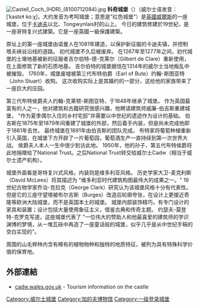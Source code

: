 
[[File:Castell_Coch_(HDR)_(8100712084).jpg|thumb]]
'''科奇城堡'''（{{lang-en|Castell Coch}}）（威尔士语发音：[ˈkastɛɬ koːχ]，大约发音为考呵城堡；意思是"红色城堡"）是[[英國|英國]][[威爾斯|威爾斯]]的一座城堡，位于[[卡迪夫|卡迪夫]]以北、Tongwynlais村的山上。
今日的建筑修建於19世紀，是一座哥特复兴式建築。它是一座英國一級保護建築。

原址上的第一座城堡由诺曼人在1081年建造，以保护新征服的卡迪夫镇，并控制塔夫峡谷沿线的道路。
初代城堡不久后被废弃。
在1267年至1277年之间，初代城堡的土墩地基被新的征服者吉尔伯特-德-克莱尔（Gilbert de Clare）重新使用，在上面修筑了新的石质地基。
吉尔伯特的城堡据信在1314年的威尔士当地叛乱中被摧毁。
1760年，城堡废墟被第三代布特伯爵（Earl of Bute）约翰-斯图亚特（John Stuart）收购。
这次收购实际上是其婚约的一部分，这给他的家族带来了一座巨大的庄园。

第三代布特侯爵夫人约翰-克莱顿-斯图亚特，于1848年继承了城堡。
作为英国最富有的人之一，他对建筑和古籍研究很感兴趣，他聘请建筑师威廉-伯吉斯重建城堡，
"作为夏季偶尔入住的乡村宅邸"并需要以中世纪的遗迹作为设计的基础。
伯吉斯在1875年至1879年间重建了城堡的外部，然后着手内装，但是尚未完成他即于1881年去世。
最终城堡在1891年由伯吉斯的团队完成。
布特家将葡萄种植重新引入英国，在城堡下方开辟了一片葡萄园，葡萄酒生产一直持续到第一次世界大战。
侯爵夫人本人一生中很少到访此地。
1950年，他的孙子，第五代布特侯爵将此地捐赠给了National Trust。之后National Trust转交给威尔士Cadw（相当于威尔士遗产机构）。

城堡外面看是哥特复兴式风格，内装则是维多利亚风格。
历史学家大卫-麦克利斯（David McLees）将其描述为 "维多利亚时代建筑构图最伟大的成果之一。"
19世纪古物学家乔治-克拉克（George Clark）研究认为该城堡风格十分有代表性。
但是它的三座守望塔被布尔吉斯（Burges）改造后轮廓夸张，在设计上更接近奇隆等欧洲大陆城堡，而不是英国本土的城堡。
城堡内部装饰精巧，有专门设计的家具和装置；设计包括大量使用象征主义，借鉴古典和传奇主题。
约瑟夫-莫登特-克罗克写道，这座城堡代表了 "一位伟大的赞助人和他最喜爱的建筑师的学识渊博的梦境，从一堆瓦砾中再造了一座童话般的城堡，似乎几乎是从中世纪手稿的空白实现的"。

周围的山毛榉林内含有稀有的植物物种和独特的地质特征，被列为具有特殊科学价值的保育地。


==外部連結==
*[http://cadw.wales.gov.uk/daysout/castell-coch/?lang=en cadw.wales.gov.uk] {{Wayback|url=http://cadw.wales.gov.uk/daysout/castell-coch/?lang=en |date=20120608001725 }} - Tourism information on the castle

{{coord|51.53585|N|3.25482|W|scale:10000_region:GB_type:landmark|display=title}}

[[Category:威尔士城堡|Category:威尔士城堡]]
[[Category:加的夫博物馆|Category:加的夫博物馆]]
[[Category:一级登录城堡|Category:一级登录城堡]]